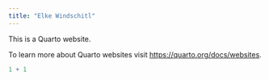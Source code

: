 ```yaml
---
title: "Elke Windschitl"
---
```


This is a Quarto website.

To learn more about Quarto websites visit <https://quarto.org/docs/websites>.

```r
1 + 1
```
